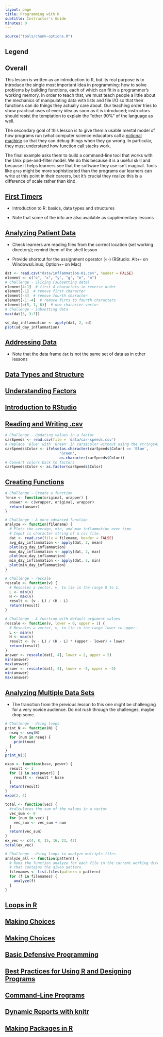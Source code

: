 ```yaml
---
layout: page
title: Programming with R
subtitle: Instructor's Guide
minutes: 0
---
```


```r
source("tools/chunk-options.R")
```

## Legend


## Overall

This lesson is written as an introduction to R, but its real purpose is to
introduce the single most important idea in programming: how to solve problems
by building functions, each of which can fit in a programmer's working memory.
In order to teach that, we must teach people a little about the mechanics of
manipulating data with lists and file I/O so that their functions can do things
they actually care about.
Our teaching order tries to show practical uses of every idea as soon as it is
introduced; instructors should resist the temptation to explain the "other 90%"
of the language as well.

The secondary goal of this lesson is to give them a usable mental model of how
programs run (what computer science educators call a
[notional machine](reference.html#notional-machine) so that they can debug
things when they go wrong.
In particular, they must understand how function call stacks work.

The final example asks them to build a command-line tool that works with the
Unix pipe-and-filter model.
We do this because it is a useful skill and because it helps learners see that
the software they use isn't magical.
Tools like `grep` might be more sophisticated than the programs our learners can
write at this point in their careers, but it's crucial they realize this is a
difference of scale rather than kind.

## [First Timers](00-first-timers.html)

* Introduction to R: basics, data types and structures

* Note that some of the info are also available as supplementary lessons

## [Analyzing Patient Data](01-starting-with-data.html)

* Check learners are reading files from the correct location (set working
  directory); remind them of the shell lesson

* Provide shortcut for the assignment operator (`<-`) (RStudio: Alt+- on
  Windows/Linux; Option+- on Mac)

```r
dat <- read.csv("data/inflammation-01.csv", header = FALSE)
element <- c("o", "x", "y", "g", "e", "n")
# Challenge - Slicing (subsetting data)
element[4:1]  # first 4 characters in reverse order
element[-1]  # remove first character
element[-4]  # remove fourth character
element[-1:-4]  # remove firts to fourth characters
element[c(5, 1, 6)]  # new character vector
# Challenge - Subsetting data
max(dat[5, 3:7])
```

```r
sd_day_inflammation <- apply(dat, 2, sd)
plot(sd_day_inflammation)
```

## [Addressing Data](01-supp-addressing-data.html)

* Note that the data frame `dat` is not the same set of data as in other lessons

## [Data Types and Structure](01-supp-data-structures.html)

## [Understanding Factors](01-supp-factors.html)

## [Introduction to RStudio](01-supp-intro-rstudio.html)

## [Reading and Writing .csv](01-supp-read-write-csv.html)

```r
# Challenge - Updating values in a factor
carSpeeds <- read.csv(file = 'data/car-speeds.csv')
# Replace 'Blue' with 'Green' in cars$Color without using the stringsAsFactors or as.is arguments
carSpeeds$Color <- ifelse(as.character(carSpeeds$Color) == 'Blue',
                         'Green',
                         as.character(carSpeeds$Color))
# Convert colors back to factors
carSpeeds$Color <- as.factor(carSpeeds$Color)
```

## [Creating Functions](02-func-R.html)

```r
# Challenge - Create a function
fence <- function(original, wrapper) {
  answer <- c(wrapper, original, wrapper)
  return(answer)
}
```

```r
# Challenge - A more advanced function
analyze <- function(filename) {
  # Plots the average, min, and max inflammation over time.
  # Input is character string of a csv file.
  dat <- read.csv(file = filename, header = FALSE)
  avg_day_inflammation <- apply(dat, 2, mean)
  plot(avg_day_inflammation)
  max_day_inflammation <- apply(dat, 2, max)
  plot(max_day_inflammation)
  min_day_inflammation <- apply(dat, 2, min)
  plot(min_day_inflammation)
}

# Challenge - rescale
rescale <- function(v) {
  # Rescales a vector, v, to lie in the range 0 to 1.
  L <- min(v)
  H <- max(v)
  result <- (v - L) / (H - L)
  return(result)
}
```

```r
# Challenge - A function with default argument values
rescale <- function(v, lower = 0, upper = 1) {
  # Rescales a vector, v, to lie in the range lower to upper.
  L <- min(v)
  H <- max(v)
  result <- (v - L) / (H - L) * (upper - lower) + lower
  return(result)
}
answer <- rescale(dat[, 4], lower = 2, upper = 5)
min(answer)
max(answer)
answer <- rescale(dat[, 4], lower = -5, upper = -2)
min(answer)
max(answer)
```

## [Analyzing Multiple Data Sets](03-loops-R.html)

* The transition from the previous lesson to this one might be challenging for
  a very novice audience. Do not rush through the challenges, maybe drop some.

```r
# Challenge - Using loops
print_N <- function(N) {
  nseq <- seq(N)
  for (num in nseq) {
    print(num)
  }
}
print_N(3)

expo <- function(base, power) {
  result <- 1
  for (i in seq(power)) {
    result <- result * base
  }
  return(result)
}
expo(2, 4)

total <- function(vec) {
  #calculates the sum of the values in a vector
  vec_sum <- 0
  for (num in vec) {
    vec_sum <- vec_sum + num
  }
  return(vec_sum)
}
ex_vec <- c(4, 8, 15, 16, 23, 42)
total(ex_vec)

# Challenge - Using loops to analyze multiple files
analyze_all <- function(pattern) {
  # Runs the function analyze for each file in the current working directory
  # that contains the given pattern.
  filenames <- list.files(pattern = pattern)
  for (f in filenames) {
    analyze(f)
  }
}
```

## [Loops in R](03-supp-loops-in-depth.html)

## [Making Choices](04-cond-colors-R.html)

## [Making Choices](04-cond.html)

## [Basic Defensive Programming](05-testing-R.html)

## [Best Practices for Using R and Designing Programs](06-best-practices-R.html)

## [Command-Line Programs](06-cmdline.html)

## [Dynamic Reports with knitr](07-knitr-R.html)

## [Making Packages in R](08-making-packages-R.html)

